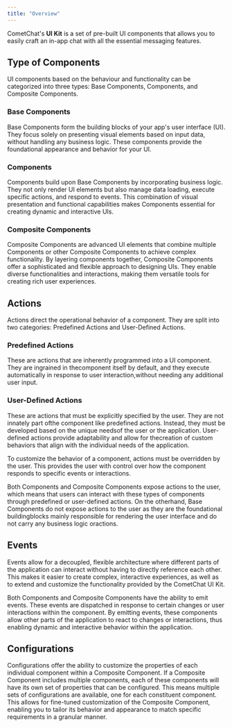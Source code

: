```yaml
---
title: "Overview"
---
```




CometChat's **UI Kit** is a set of pre-built UI components that allows you to easily craft an in-app chat with all the essential messaging features.

## Type of Components

UI components based on the behaviour and functionality can be categorized into three types: Base Components, Components, and Composite Components.

### Base Components

Base Components form the building blocks of your app's user interface (UI). They focus solely on presenting visual elements based on input data, without handling any business logic. These components provide the foundational appearance and behavior for your UI.

### Components

Components build upon Base Components by incorporating business logic. They not only render UI elements but also manage data loading, execute specific actions, and respond to events. This combination of visual presentation and functional capabilities makes Components essential for creating dynamic and interactive UIs.

### Composite Components

Composite Components are advanced UI elements that combine multiple Components or other Composite Components to achieve complex functionality. By layering components together, Composite Components offer a sophisticated and flexible approach to designing UIs. They enable diverse functionalities and interactions, making them versatile tools for creating rich user experiences.

## Actions

Actions direct the operational behavior of a component. They are split into two categories: Predefined Actions and User-Defined Actions.

### Predefined Actions

These are actions that are inherently programmed into a UI component. They are ingrained in thecomponent itself by default, and they execute automatically in response to user interaction,without needing any additional user input.

### User-Defined Actions

These are actions that must be explicitly specified by the user. They are not innately part ofthe component like predefined actions. Instead, they must be developed based on the unique needsof the user or the application. User-defined actions provide adaptability and allow for thecreation of custom behaviors that align with the individual needs of the application.

To customize the behavior of a component, actions must be overridden by the user. This provides the user with control over how the component responds to specific events or interactions.

Both Components and Composite Components expose actions to the user, which means that users can interact with these types of components through predefined or user-defined actions. On the otherhand, Base Components do not expose actions to the user as they are the foundational buildingblocks mainly responsible for rendering the user interface and do not carry any business logic oractions.

## Events

Events allow for a decoupled, flexible architecture where different parts of the application can interact without having to directly reference each other. This makes it easier to create complex, interactive experiences, as well as to extend and customize the functionality provided by the CometChat UI Kit.

Both Components and Composite Components have the ability to emit events. These events are dispatched in response to certain changes or user interactions within the component. By emitting events, these components allow other parts of the application to react to changes or interactions, thus enabling dynamic and interactive behavior within the application.

## Configurations

Configurations offer the ability to customize the properties of each individual component within a Composite Component. If a Composite Component includes multiple components, each of these components will have its own set of properties that can be configured. This means multiple sets of configurations are available, one for each constituent component. This allows for fine-tuned customization of the Composite Component, enabling you to tailor its behavior and appearance to match specific requirements in a granular manner.
